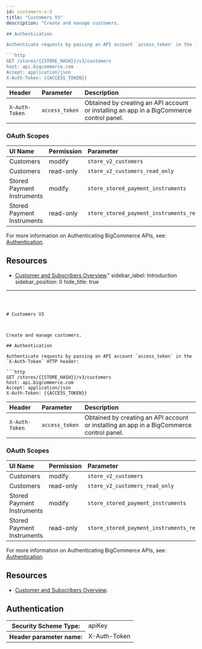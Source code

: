 ```yaml
---
id: customers-v-3
title: "Customers V3"
description: "Create and manage customers.

## Authentication

Authenticate requests by passing an API account `access_token` in the `X-Auth-Token` HTTP header:

```http
GET /stores/{{STORE_HASH}}/v3/customers
host: api.bigcommerce.com
Accept: application/json
X-Auth-Token: {{ACCESS_TOKEN}}
```

| Header | Parameter | Description |
|:-------|:----------|:------------|
| `X-Auth-Token` | `access_token` | Obtained by creating an API account or installing an app in a BigCommerce control panel. |

### OAuth Scopes

| UI Name                                      | Permission | Parameter                                     |
|:---------------------------------------------|:-----------|:----------------------------------------------|
| Customers                                    | modify     | `store_v2_customers`                          |
| Customers                                    | read-only  | `store_v2_customers_read_only`                |
| Stored Payment Instruments                   | modify     | `store_stored_payment_instruments`            |
| Stored Payment Instruments                   | read-only  | `store_stored_payment_instruments_read_only`  |

For more information on Authenticating BigCommerce APIs, see: [Authentication](/api-docs/getting-started/authentication).

## Resources
* [Customer and Subscribers Overview](/api-docs/store-management/customers)."
sidebar_label: Introduction
sidebar_position: 0
hide_title: true
---
```



# Customers V3



Create and manage customers.

## Authentication

Authenticate requests by passing an API account `access_token` in the `X-Auth-Token` HTTP header:

```http
GET /stores/{{STORE_HASH}}/v3/customers
host: api.bigcommerce.com
Accept: application/json
X-Auth-Token: {{ACCESS_TOKEN}}
```

| Header | Parameter | Description |
|:-------|:----------|:------------|
| `X-Auth-Token` | `access_token` | Obtained by creating an API account or installing an app in a BigCommerce control panel. |

### OAuth Scopes

| UI Name                                      | Permission | Parameter                                     |
|:---------------------------------------------|:-----------|:----------------------------------------------|
| Customers                                    | modify     | `store_v2_customers`                          |
| Customers                                    | read-only  | `store_v2_customers_read_only`                |
| Stored Payment Instruments                   | modify     | `store_stored_payment_instruments`            |
| Stored Payment Instruments                   | read-only  | `store_stored_payment_instruments_read_only`  |

For more information on Authenticating BigCommerce APIs, see: [Authentication](/api-docs/getting-started/authentication).

## Resources
* [Customer and Subscribers Overview](/api-docs/store-management/customers).

<div style={{"marginBottom":"2rem"}}><h2 id={"authentication"} style={{"marginBottom":"1rem"}}>Authentication</h2><Tabs><TabItem label={"X Auth Token"} value={"X-Auth-Token"}><div><table><tbody><tr><th>Security Scheme Type:</th><td>apiKey</td></tr><tr><th>Header parameter name:</th><td>X-Auth-Token</td></tr></tbody></table></div></TabItem></Tabs></div>
      